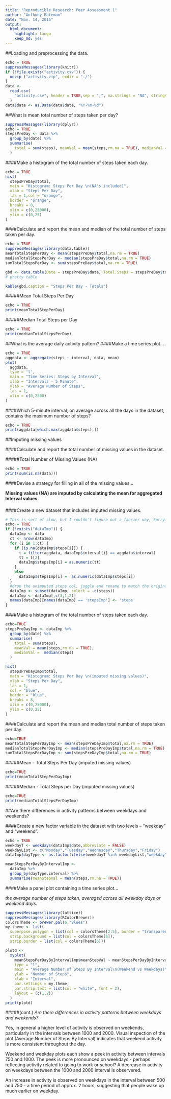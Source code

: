 ```yaml
---
title: "Reproducible Research: Peer Assessment 1"
author: "Anthony Bateman"
date: "Nov. 14, 2015"
output: 
  html_document:
    highlight: tango
    keep_md: yes
---
```


##Loading and preprocessing the data.
```r
echo = TRUE
suppressMessages(library(knitr))
if (!file.exists("activity.csv")) {
  unzip ("activity.zip", exdir = "./")
}
data <-
  read.csv(
    "activity.csv", header = TRUE,sep = ",", na.strings = "NA", stringsAsFactors = FALSE
  )
data$date <- as.Date(data$date, "%Y-%m-%d")
```

##What is mean total number of steps taken per day?

```r
suppressMessages(library(dplyr))
echo = TRUE
stepsPreDay <- data %>%
  group_by(date) %>%
  summarise(
    total = sum(steps), meanVal = mean(steps,rm.na = TRUE), medianVal =  median(steps)
  )
```

####Make a histogram of the total number of steps taken each day.

```r
echo = TRUE
hist(
  stepsPreDay$total,
  main = "Histogram: Steps Per Day \n(NA's included)",
  xlab = "Steps Per Day",
  las = 1,col = "orange",
  border = "orange",
  breaks = 8,
  xlim = c(0,25000),
  ylim = c(0,25)
)
```

####Calculate and report the mean and median of the total number of steps taken per day.
<style type="text/css">
.table {width: 40%;}
.table caption {color: #000;font-size: 1.5em;text-align: center;}
</style>

```r
echo = TRUE
suppressMessages(library(data.table))
meanTotalStepPerDay <- mean(stepsPreDay$total,na.rm = TRUE)
medianTotalStepsPerDay <- median(stepsPreDay$total,na.rm = TRUE)
sumTotalStepsPerDay <- sum(stepsPreDay$total,na.rm = TRUE)

gbd <- data.table(Date = stepsPreDay$date, Total.Steps = stepsPreDay$total)
# pretty table

kable(gbd,caption = "Steps Per Day - Totals")

```

#####Mean Total Steps Per Day

```r
echo = TRUE
print(meanTotalStepPerDay)
```

#####Median Total Steps per Day

```r
echo = TRUE
print(medianTotalStepsPerDay)
```

##What is the average daily activity pattern?
####Make a time series plot...

```r
echo = TRUE
aggdata <- aggregate(steps ~ interval, data, mean)
plot(
  aggdata,
  type = 'l',
  main = "Time Series: Steps by Interval",
  xlab = "Intervals - 5 Minute",
  ylab = "Average Number of Steps",
  las = 1,
  xlim = c(0,2500)
)
```

####Which 5-minute interval, on average across all the days in the dataset, contains the maximum number of steps?

```r
echo = TRUE
print(aggdata[which.max(aggdata$steps),])
```

##Imputing missing values

####Calculate and report the total number of missing values in the dataset.

#####Total Number of Missing Values (NA)

```r
echo = TRUE
print(sum(is.na(data)))
```

####Devise a strategy for filling in all of the missing values...

**Missing values (NA) are imputed by calculating the mean for aggregated Interval values.**

####
####Create a new dataset that includes imputed missing values.

```r
# This is sort of slow, but I couldn't figure out a fancier way, Sorry.
echo = TRUE
if (!exists("dataImp")) {
  dataImp <- data
  ct <- nrow(dataImp)
  for (i in 1:ct) {
    if (is.na(dataImp$steps[i])) {
      t = filter(aggdata, dataImp$interval[i] == aggdata$interval)
      tt = t[2]
      dataImp$stepsImp[i] = as.numeric(tt)
    }
    else
      dataImp$stepsImp[i] =  as.numeric(dataImp$steps[i])
  }
  #drop the unimputed steps col, juggle and rename to match the originaal data set.
  dataImp <- subset(dataImp, select = -c(steps))
  dataImp <- dataImp[,c(3,1,2)]
  names(dataImp)[names(dataImp) == 'stepsImp'] <- 'steps'
}
```

####Make a histogram of the total number of steps taken each day.

```r
echo=TRUE
stepsPreDayImp <- dataImp %>%
  group_by(date) %>%
  summarise(
    total = sum(steps),
    meanVal = mean(steps,rm.na = TRUE),
    medianVal =  median(steps)
  )

hist(
  stepsPreDayImp$total,
  main = "Histogram: Steps Per Day \n(imputed missing values)",
  xlab = "Steps Per Day",
  las = 1,
  col = "blue",
  border = "blue",
  breaks = 8,
  xlim = c(0,25000),
  ylim = c(0,25)
)
```

####Calculate and report the mean and median total number of steps taken per day.

```r
echo=TRUE
meanTotalStepPerDayImp <- mean(stepsPreDayImp$total,na.rm = TRUE)
medianTotalStepsPerDayImp <- median(stepsPreDayImp$total,na.rm = TRUE)
sumTotalStepsPerDayImp <- sum(stepsPreDayImp$total,na.rm = TRUE)
```

#####Mean - Total Steps Per Day (imputed missing values)
```r
echo=TRUE
print(meanTotalStepPerDayImp)
```
#####Median - Total Steps per Day (imputed missing values)
```r
echo=TRUE
print(medianTotalStepsPerDayImp)
```

##Are there differences in activity patterns between weekdays and weekends?

####Create a new factor variable in the dataset with two levels – "weekday" and "weekend".
```r
echo = TRUE
weekdayT <- weekdays(dataImp$date,abbreviate = FALSE)
weekdayList <- c("Monday","Tuesday","Wednesday","Thursday","Friday")
dataImp$dayType <- as.factor(ifelse(weekdayT %in% weekdayList,"weekday","weekend"))

meanStepsPerDayByIntervalImp <- 
  dataImp %>% 
  group_by(dayType,interval) %>% 
  summarise(meanStepVal = mean(steps,rm.na = TRUE))
```

####Make a panel plot containing a time series plot...

*the average number of steps taken, averaged across all weekday days or weekend days.*

```r
suppressMessages(library(lattice))
suppressMessages(library(RColorBrewer))
colorsTheme <- brewer.pal(6,"Blues")
my.theme <- list(
  superpose.polygon = list(col = colorsTheme[2:5], border = "transparent"),
  strip.background = list(col = colorsTheme[6]),
  strip.border = list(col = colorsTheme[6]))

plotd <-
  xyplot(
    meanStepsPerDayByIntervalImp$meanStepVal ~ meanStepsPerDayByIntervalImp$interval | meanStepsPerDayByIntervalImp$dayType,
    type = "l",
    main = "Average Number of Steps By Interval\n(Weekend vs Weekdays)",
    ylab = "Number of Steps",
    xlab = "Interval",
    par.settings = my.theme,
    par.strip.text = list(col = "white", font = 2),
    layout = (c(1,2))
  )
print(plotd)
```

#####(cont.) *Are there differences in activity patterns between weekdays and weekends?*

Yes, in general a higher level of activity is observed on weekends, particularly in the intervals between 1000 and 2000.
Visual inspection of the plot (Average Number of Steps By Interval) indicates that weekend activity is more consistent throughout the day.

Weekend and weekday plots each show a peek in activity between intervals 750 and 1000. The peek is more pronounced on weekdays - perhaps reflecting activity related to going to work or school? A decrease in activity on weekdays between the 1000 and 2000 interval is observered.

An increase in activity is observed on weekdays in the interval between 500 and 750 - a time period of approx. 2 hours, suggesting that people wake up much earlier on weekday.
